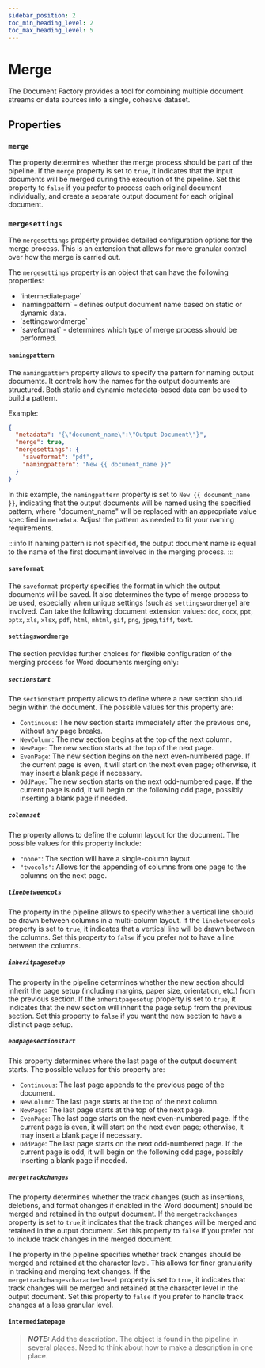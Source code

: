 ```yaml
---
sidebar_position: 2
toc_min_heading_level: 2
toc_max_heading_level: 5
---
```



# Merge

The Document Factory provides a tool for combining multiple document streams or data sources into a single,
cohesive dataset.

## Properties

### `merge`

The property determines whether the merge process should be part of the pipeline.
If the `merge` property is set to `true`, it indicates that the input documents will be merged during the execution
of the pipeline. Set this property to `false` if you prefer to process each original document individually,
and create a separate output document for each original document.

### `mergesettings`

The `mergesettings` property provides detailed configuration options for the merge process. This is an extension
that allows for more granular control over how the merge is carried out.

The `mergesettings` property is an object that can have the following properties:

- <Link to="#intermediatepage">`intermediatepage`</Link>
- <Link to="#namingpattern">`namingpattern`</Link> - defines output document name based on static or dynamic data.
- <Link to="#settingswordmerge">`settingswordmerge`</Link>
- <Link to="#saveformat">`saveformat`</Link> - determines which type of merge process should be performed.

#### `namingpattern`

The `namingpattern` property allows to specify the pattern for naming output documents.
It controls how the names for the output documents are structured. Both static and dynamic metadata-based data
can be used to build a pattern.

Example:
```json title="pipeline.json"
{
  "metadata": "{\"document_name\":\"Output Document\"}",
  "merge": true,
  "mergesettings": {
    "saveformat": "pdf",
    "namingpattern": "New {{ document_name }}"
  }
}
```

In this example, the `namingpattern` property is set to `New {{ document_name }}`, indicating that the output documents
will be named using the specified pattern, where "document_name" will be replaced with an appropriate value
specified in `metadata`. Adjust the pattern as needed to fit your naming requirements.

:::info
If naming pattern is not specified, the output
document name is equal to the name of the first document involved in the merging process.
:::

#### `saveformat`

The `saveformat` property specifies the format in which the output documents will be saved.
It also determines the type of merge process to be used, especially when unique settings
(such as <Link to="#settingswordmerge">`settingswordmerge`</Link>) are involved.
Can take the following document extension values:
`doc`, `docx`, `ppt`, `pptx`, `xls`, `xlsx`, `pdf`, `html`, `mhtml`, `gif`, `png`, `jpeg`,`tiff`, `text`.


#### `settingswordmerge`

The section provides further choices for flexible configuration of the merging process for Word documents merging only:


##### `sectionstart`

The `sectionstart` property allows to define where a new section should begin within the document.
The possible values for this property are:
- `Continuous`: The new section starts immediately after the previous one, without any page breaks.
- `NewColumn`: The new section begins at the top of the next column.
- `NewPage`: The new section starts at the top of the next page.
- `EvenPage`: The new section begins on the next even-numbered page. If the current page is even,
    it will start on the next even page; otherwise, it may insert a blank page if necessary.
- `OddPage`: The new section starts on the next odd-numbered page. If the current page is odd,
    it will begin on the following odd page, possibly inserting a blank page if needed.


##### `columnset`

The property allows to define the column layout for the document. The possible values for this property include:
- `"none"`: The section will have a single-column layout.
- `"twocols"`: Allows for the appending of columns from one page to the columns on the next page.


##### `linebetweencols`

The property in the pipeline allows to specify whether a vertical line should be drawn between columns in a
multi-column layout. If the `linebetweencols` property is set to `true`, it indicates that a vertical line
will be drawn between the columns. Set this property to `false` if you prefer not to have a line between the columns.


##### `inheritpagesetup`

The property in the pipeline determines whether the new section should inherit
the page setup (including margins, paper size, orientation, etc.) from the previous section.
If the `inheritpagesetup` property is set to `true`, it indicates that the new section will inherit the page
setup from the previous section. Set this property to `false` if you want the new section to have a distinct page setup.

##### `endpagesectionstart`

This property determines where the last page of the output document starts.
The possible values for this property are:
- `Continuous`: The last page appends to the previous page of the document.
- `NewColumn`: The last page starts at the top of the next column.
- `NewPage`: The last page starts at the top of the next page.
- `EvenPage`: The last page starts on the next even-numbered page.
    If the current page is even, it will start on the next even page; otherwise, it may insert a blank page if necessary.
- `OddPage`: The last page starts on the next odd-numbered page.
    If the current page is odd, it will begin on the following odd page, possibly inserting a blank page if needed.

##### `mergetrackchanges`

The property determines whether the track changes (such as insertions, deletions, and format changes if enabled
in the Word document) should be merged and retained in the output document.
If the `mergetrackchanges` property is set to `true`,it indicates that the track changes will be merged and retained
in the output document. Set this property to `false` if you prefer not to include track changes in the merged document.


The property in the pipeline specifies whether track changes should be merged and retained at the character level.
This allows for finer granularity in tracking and merging text changes.
If the `mergetrackchangescharacterlevel` property is set to `true`, it indicates that track changes will be merged and
retained at the character level in the output document. Set this property to `false` if you prefer to handle
track changes at a less granular level.

#### `intermediatepage`

> **_NOTE:_**  Add the description. The object is found in the pipeline in several places.
>Need to think about how to make a description in one place.
